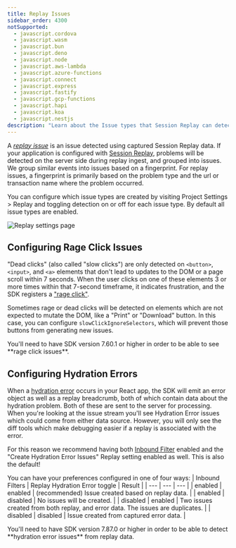 ```yaml
---
title: Replay Issues
sidebar_order: 4300
notSupported:
  - javascript.cordova
  - javascript.wasm
  - javascript.bun
  - javascript.deno
  - javascript.node
  - javascript.aws-lambda
  - javascript.azure-functions
  - javascript.connect
  - javascript.express
  - javascript.fastify
  - javascript.gcp-functions
  - javascript.hapi
  - javascript.koa
  - javascript.nestjs
description: "Learn about the Issue types that Session Replay can detect."
---
```


A _[replay issue](/product/issues/issue-details/replay-issues/)_ is an issue detected using captured Session Replay data. If your application is configured with [Session Replay](/product/session-replay/), problems will be detected on the server side during replay ingest, and grouped into issues. We group similar events into issues based on a fingerprint. For replay issues, a fingerprint is primarily based on the problem type and the url or transaction name where the problem occurred.

You can configure which issue types are created by visiting Project Settings > Replay and toggling detection on or off for each issue type. By default all issue types are enabled.

![Replay settings page](./img/replay-settings.png)

## Configuring Rage Click Issues

"Dead clicks" (also called "slow clicks") are only detected on `<button>`, `<input>`, and `<a>` elements that don't lead to updates to the DOM or a page scroll within 7 seconds. When the user clicks on one of these elements 3 or more times within that 7-second timeframe, it indicates frustration, and the SDK registers a ["rage click"](/product/issues/issue-details/replay-issues/rage-clicks/).

Sometimes rage or dead clicks will be detected on elements which are not expected to mutate the DOM, like a "Print" or "Download" button. In this case, you can configure `slowClickIgnoreSelectors`, which will prevent those buttons from generating new issues.

<Note>
You'll need to have SDK version 7.60.1 or higher in order to be able to see **rage click issues**.
</Note>

## Configuring Hydration Errors

<Include name="feature-available-for-user-group-early-adopter.mdx" />

When a [hydration error](/product/issues/issue-details/replay-issues/hydration-error/) occurs in your React app, the SDK will emit an error object as well as a replay breadcrumb, both of which contain data about the hydration problem. Both of these are sent to the server for processing. When you're looking at the issue stream you'll see Hydration Error issues which could come from either data source. However, you will only see the diff tools which make debugging easier if a replay is associated with the error.

For this reason we recommend having both [Inbound Filter](/concepts/data-management/filtering/) enabled and the "Create Hydration Error Issues" Replay setting enabled as well. This is also the default!

You can have your preferences configured in one of four ways:
| Inbound Filters | Replay Hydration Error toggle | Result |
| --- | --- | --- |
| enabled | enabled | (recommended) Issue created based on replay data. |
| enabled | disabled | No issues will be created. |
| disabled | enabled | Two issues created from both replay, and error data. The issues are duplicates. |
| disabled | disabled | Issue created from captured error data. |

<Note>
You'll need to have SDK version 7.87.0 or higher in order to be able to detect **hydration error issues** from replay data.
</Note>
